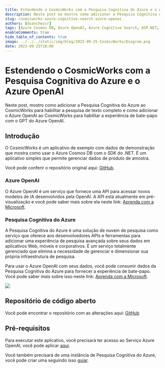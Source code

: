 ```yaml
---
title: Estendendo o CosmicWorks com a Pesquisa Cognitiva do Azure e o Azure OpenAI
description: Neste post eu mostro como adicionar a Pesquisa Cognitiva do Azure ao CosmicWorks para habilitar a pesquisa de texto completo e como adicionar o Azure OpenAI ao CosmicWorks para habilitar o bate-papo com o GPT.
slug: cosmicworks-azure-cognitive-search-azure-openai
authors: [dsanchezcr]
tags: [Azure Cosmos DB, Azure OpenAI, Azure Cognitive Search, ASP.NET, GitHub Actions]
enableComments: true
hide_table_of_contents: true
image: ../../../static/img/blog/2023-09-25-CosmicWorks/Diagram.png
date: 2023-09-25T18:00
---
```


# Estendendo o CosmicWorks com a Pesquisa Cognitiva do Azure e o Azure OpenAI

Neste post, mostro como adicionar a Pesquisa Cognitiva do Azure ao CosmicWorks para habilitar a pesquisa de texto completo e como adicionar o Azure OpenAI ao CosmicWorks para habilitar a experiência de bate-papo com o GPT do Azure OpenAI.

<!--truncate-->

## Introdução

O CosmicWorks é um aplicativo de exemplo com dados de demonstração que mostra como usar o Azure Cosmos DB com o SDK do .NET. É um aplicativo simples que permite gerenciar dados de produto de amostra.

Você pode conferir o repositório original aqui: [GitHub](https://github.com/AzureCosmosDB/CosmicWorks).

### Azure OpenAI

O Azure OpenAI é um serviço que fornece uma API para acessar novos modelos de IA desenvolvidos pela OpenAI. A API está atualmente em pré-visualização e você pode saber mais sobre ela neste link: [Aprenda com a Microsoft](https://learn.microsoft.com/en-us/azure/ai-services/openai/concepts/overview).

### Pesquisa Cognitiva do Azure

A Pesquisa Cognitiva do Azure é uma solução de nuvem de pesquisa como serviço que oferece aos desenvolvedores APIs e ferramentas para adicionar uma experiência de pesquisa avançada sobre seus dados em aplicativos Web, móveis e corporativos. É um serviço totalmente gerenciado que elimina a necessidade de gerenciar e dimensionar sua própria infraestrutura de pesquisa.

Para usar o Azure OpenAI com seus dados, você pode consumir dados da Pesquisa Cognitiva do Azure para fornecer a experiência de bate-papo. Você pode saber mais sobre isso neste link: [Aprenda com a Microsoft](https://learn.microsoft.com/en-us/azure/ai-services/openai/concepts/use-your-data#data-source-options).

![](pathname:///img/blog/2023-09-25-CosmicWorks/Diagram.png)

## Repositório de código aberto

Você pode encontrar o repositório com as alterações aqui: [GitHub](https://github.com/dsanchezcr/CosmicWorksSampleApp)

## Pré-requisitos

Para executar este aplicativo, você precisará ter acesso ao Serviço Azure OpenAI, você pode aplicar [aqui](https://aka.ms/oai/access).

Você também precisará de uma instância de Pesquisa Cognitiva do Azure, você pode criar uma seguindo isso [guiar](https://docs.microsoft.com/en-us/azure/search/search-create-service-portal).